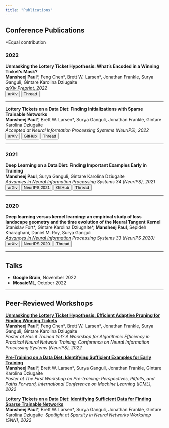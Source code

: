 ```yaml
---
title: "Publications"
---
```


## Conference Publications
\*Equal contribution


### 2022

**Unmasking the Lottery Ticket Hypothesis: What's Encoded in a Winning Ticket's Mask?**\
**Mansheej Paul**\*, Feng Chen\*, Brett W. Larsen\*, Jonathan Frankle, Surya Ganguli, Gintare Karolina Dziugaite\
_arXiv Preprint, 2022_\
<a href="https://arxiv.org/abs/2210.03044"><button type="button" class="btn btn-outline-info btn-sm">arXiv</button></a>
<a href="https://twitter.com/_BrettLarsen/status/1579868008645681152"><button type="button" class="btn btn-outline-info btn-sm"><i class="bi bi-twitter"></i> Thread</button></a> 

---

**Lottery Tickets on a Data Diet: Finding Initializations with Sparse Trainable Networks**\
**Mansheej Paul**\*, Brett W. Larsen\*, Surya Ganguli, Jonathan Frankle, Gintare Karolina Dziugaite\
_Accepted at Neural Information Processing Systems (NeurIPS), 2022_\
<a href="https://arxiv.org/abs/2206.01278"><button type="button" class="btn btn-outline-info btn-sm">arXiv</button></a>
<a href="https://github.com/mansheej/lth_diet"><button type="button" class="btn btn-outline-info btn-sm"><i class="bi bi-github"></i> GitHub</button></a>
<a href="https://twitter.com/_BrettLarsen/status/1540024892728303616"><button type="button" class="btn btn-outline-info btn-sm"><i class="bi bi-twitter"></i> Thread</button></a> 

---

### 2021

**Deep Learning on a Data Diet: Finding Important Examples Early in Training**\
**Mansheej Paul**, Surya Ganguli, Gintare Karolina Dziugaite\
_Advances in Neural Information Processing Systems 34 (NeurIPS), 2021_\
<a href="https://arxiv.org/abs/2107.07075"><button type="button" class="btn btn-outline-info btn-sm">arXiv</button></a> 
<a href="https://proceedings.neurips.cc/paper/2021/hash/ac56f8fe9eea3e4a365f29f0f1957c55-Abstract.html"><button type="button" class="btn btn-outline-info btn-sm">NeurIPS 2021</button></a> 
<a href="https://github.com/mansheej/data_diet"><button type="button" class="btn btn-outline-info btn-sm"><i class="bi bi-github"></i> GitHub</button></a> 
<a href="https://twitter.com/gkdziugaite/status/1417577420601823232"><button type="button" class="btn btn-outline-info btn-sm"><i class="bi bi-twitter"></i> Thread</button></a> 

---

### 2020

**Deep learning versus kernel learning: an empirical study of loss landscape geometry and the time evolution of the Neural Tangent Kernel**\
Stanislav Fort\*, Gintare Karolina Dziugaite\*, **Mansheej Paul**, Sepideh Kharaghani, Daniel M. Roy, Surya Ganguli\
_Advances in Neural Information Processing Systems 33 (NeurIPS 2020)_\
<a href="https://arxiv.org/abs/2010.15110"><button type="button" class="btn btn-outline-info btn-sm">arXiv</button></a> 
<a href="https://proceedings.neurips.cc/paper/2020/hash/405075699f065e43581f27d67bb68478-Abstract.html"><button type="button" class="btn btn-outline-info btn-sm">NeurIPS 2020</button></a> 
<a href="https://twitter.com/stanislavfort/status/1322246600320757760"><button type="button" class="btn btn-outline-info btn-sm"><i class="bi bi-twitter"></i> Thread</button></a> 

---

## Talks
- **Google Brain**, November 2022
- **MosaicML**, October 2022

---

## Peer-Reviewed Workshops

[**Unmasking the Lottery Ticket Hypothesis: Efficient Adaptive Pruning for Finding Winning Tickets**](https://openreview.net/forum?id=nBRNjUPhWr)\
**Mansheej Paul**\*, Feng Chen\*, Brett W. Larsen\*, Jonathan Frankle, Surya Ganguli, Gintare Karolina Dziugaite\
_Poster at Has it Trained Yet? A Workshop for Algorithmic Efficiency in Practical Neural Network Training, Conference on Neural Information Processing Systems (NeurIPS), 2022_\

[**Pre-Training on a Data Diet: Identifying Sufficient Examples for Early Training**](https://openreview.net/forum?id=U5QRuy_LjUY)\
**Mansheej Paul**\*, Brett W. Larsen\*, Surya Ganguli, Jonathan Frankle, Gintare Karolina Dziugaite\
_Poster at The First Workshop on Pre-training: Perspectives, Pitfalls, and Paths Forward, International Conference on Machine Learning (ICML), 2022_\

[**Lottery Tickets on a Data Diet: Identifying Sufficient Data for Finding Sparse Trainable Networks**](https://openreview.net/forum?id=ftkh6HsXrwc)\
**Mansheej Paul**\*, Brett W. Larsen\*, Surya Ganguli, Jonathan Frankle, Gintare Karolina Dziugaite\ 
_Spotlight at Sparsity in Neural Networks Workshop (SNN), 2022_

